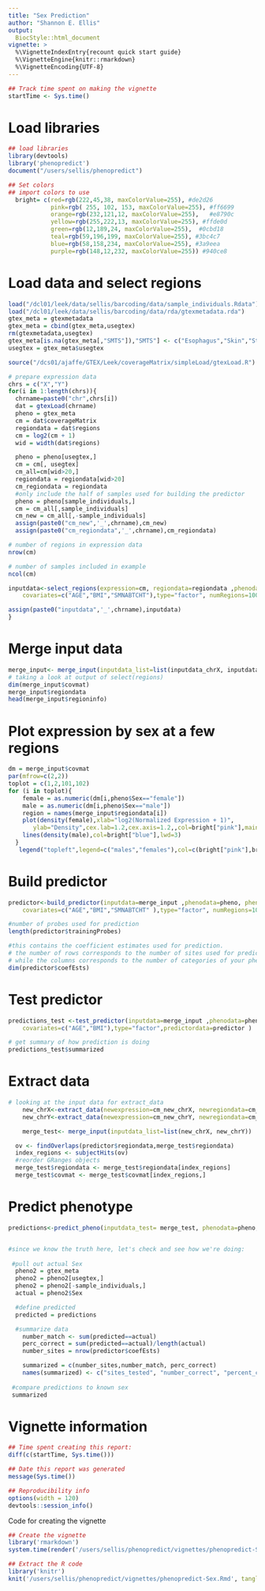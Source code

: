 ```yaml
---
title: "Sex Prediction"
author: "Shannon E. Ellis"
output: 
  BiocStyle::html_document
vignette: >
  %\VignetteIndexEntry{recount quick start guide}
  %\VignetteEngine{knitr::rmarkdown}
  %\VignetteEncoding{UTF-8}  
---
```


```r
## Track time spent on making the vignette
startTime <- Sys.time()
```
# Load libraries

```r
## load libraries
library(devtools)
library('phenopredict')
document("/users/sellis/phenopredict")

## Set colors
## import colors to use
  bright= c(red=rgb(222,45,38, maxColorValue=255), #de2d26
            pink=rgb( 255, 102, 153, maxColorValue=255), #ff6699
            orange=rgb(232,121,12, maxColorValue=255),   #e8790c
            yellow=rgb(255,222,13, maxColorValue=255), #ffde0d          
            green=rgb(12,189,24, maxColorValue=255),  #0cbd18           
            teal=rgb(59,196,199, maxColorValue=255), #3bc4c7
            blue=rgb(58,158,234, maxColorValue=255), #3a9eea
            purple=rgb(148,12,232, maxColorValue=255)) #940ce8  
```

# Load data and select regions
```r

load("/dcl01/leek/data/sellis/barcoding/data/sample_individuals.Rdata")
load("/dcl01/leek/data/sellis/barcoding/data/rda/gtexmetadata.rda")
gtex_meta = gtexmetadata
gtex_meta = cbind(gtex_meta,usegtex)
rm(gtexmetadata,usegtex)
gtex_meta[is.na(gtex_meta[,"SMTS"]),"SMTS"] <- c("Esophagus","Skin","Stomach","Skin","Esophagus")
usegtex = gtex_meta$usegtex

source("/dcs01/ajaffe/GTEX/Leek/coverageMatrix/simpleLoad/gtexLoad.R")

# prepare expression data
chrs = c("X","Y")
for(i in 1:length(chrs)){
  chrname=paste0("chr",chrs[i])
  dat = gtexLoad(chrname)
  pheno = gtex_meta
  cm = dat$coverageMatrix
  regiondata = dat$regions
  cm = log2(cm + 1)
  wid = width(dat$regions)

  pheno = pheno[usegtex,]
  cm = cm[, usegtex]
  cm_all=cm[wid>20,]
  regiondata = regiondata[wid>20]
  cm_regiondata = regiondata
  #only include the half of samples used for building the predictor
  pheno = pheno[sample_individuals,]
  cm = cm_all[,sample_individuals]
  cm_new = cm_all[,-sample_individuals]
  assign(paste0("cm_new",'_',chrname),cm_new)
  assign(paste0("cm_regiondata",'_',chrname),cm_regiondata)

# number of regions in expression data 
nrow(cm)

# number of samples included in example
ncol(cm)

inputdata<-select_regions(expression=cm, regiondata=regiondata ,phenodata=pheno, phenotype="Sex",
    covariates=c("AGE","BMI","SMNABTCHT"),type="factor", numRegions=100)

assign(paste0("inputdata",'_',chrname),inputdata)
}
```

# Merge input data

```r
merge_input<- merge_input(inputdata_list=list(inputdata_chrX, inputdata_chrY))
# taking a look at output of select(regions)
dim(merge_input$covmat)
merge_input$regiondata
head(merge_input$regioninfo)

```

# Plot expression by sex at a few regions

```r
 
dm = merge_input$covmat
par(mfrow=c(2,2))	
toplot = c(1,2,101,102)
for (i in toplot){
	female = as.numeric(dm[i,pheno$Sex=="female"])
	male = as.numeric(dm[i,pheno$Sex=="male"])
	region = names(merge_input$regiondata[i])
	plot(density(female),xlab="log2(Normalized Expression + 1)",
       ylab="Density",cex.lab=1.2,cex.axis=1.2,,col=bright["pink"],main=region,lwd=2)
  	lines(density(male),col=bright["blue"],lwd=3)
  }
   legend("topleft",legend=c("males","females"),col=c(bright["pink"],bright["blue"]),bty="n",lwd=2,cex=1.2)
```

# Build predictor

```r
predictor<-build_predictor(inputdata=merge_input ,phenodata=pheno, phenotype="Sex", 
    covariates=c("AGE","BMI","SMNABTCHT" ),type="factor", numRegions=100)

#number of probes used for prediction
length(predictor$trainingProbes)

#this contains the coefficient estimates used for prediction. 
# the number of rows corresponds to the number of sites used for prediction
# while the columns corresponds to the number of categories of your phenotype.
dim(predictor$coefEsts)

```

# Test predictor

```r
predictions_test <-test_predictor(inputdata=merge_input ,phenodata=pheno, phenotype="Sex", 
    covariates=c("AGE","BMI"),type="factor",predictordata=predictor )

# get summary of how prediction is doing
predictions_test$summarized
```

# Extract data

```r
# looking at the input data for extract_data
    new_chrX<-extract_data(newexpression=cm_new_chrX, newregiondata=cm_regiondata_chrX, predictordata=predictor)
    new_chrY<-extract_data(newexpression=cm_new_chrY, newregiondata=cm_regiondata_chrY, predictordata=predictor)

    merge_test<- merge_input(inputdata_list=list(new_chrX, new_chrY))

  ov <- findOverlaps(predictor$regiondata,merge_test$regiondata)
  index_regions <- subjectHits(ov)
  #reorder GRanges objects
  merge_test$regiondata <- merge_test$regiondata[index_regions]
  merge_test$covmat <- merge_test$covmat[index_regions,]

```

# Predict phenotype

```r

predictions<-predict_pheno(inputdata_test= merge_test, phenodata=pheno, phenotype="Sex", covariates=c("AGE","BMI","SMNABTCHT"),type="factor", predictordata = predictor)


#since we know the truth here, let's check and see how we're doing:
 
 #pull out actual Sex
  pheno2 = gtex_meta
  pheno2 = pheno2[usegtex,]
  pheno2 = pheno2[-sample_individuals,]
  actual = pheno2$Sex

  #define predicted
  predicted = predictions

  #summarize data
	number_match <- sum(predicted==actual)
	perc_correct = sum(predicted==actual)/length(actual)
	number_sites = nrow(predictor$coefEsts)

	summarized = c(number_sites,number_match, perc_correct)
	names(summarized) <- c("sites_tested", "number_correct", "percent_correct")
 
 #compare predictions to known sex
 summarized

```

# Vignette information

```r
## Time spent creating this report:
diff(c(startTime, Sys.time()))

## Date this report was generated
message(Sys.time())

## Reproducibility info
options(width = 120)
devtools::session_info()
```

Code for creating the vignette

```r
## Create the vignette
library('rmarkdown')
system.time(render('/users/sellis/phenopredict/vignettes/phenopredict-Sex.Rmd', 'BiocStyle::html_document'))

## Extract the R code
library('knitr')
knit('/users/sellis/phenopredict/vignettes/phenopredict-Sex.Rmd', tangle = TRUE)
```


